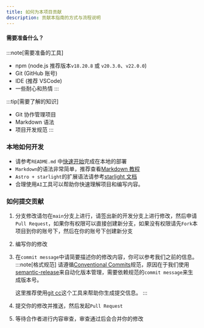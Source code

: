 ```yaml
---
title: 如何为本项目贡献
description: 贡献本指南的方式与流程说明
---
```


#### 需要准备什么？

:::note[需要准备的工具]
- npm (node.js 推荐版本`v18.20.8` 或 `v20.3.0`、`v22.0.0`)
- Git (GitHub 账号)
- IDE (推荐 VSCode)
- 一些耐心和热情
:::

:::tip[需要了解的知识]
- Git 协作管理项目
- Markdown 语法
- 项目开发规范
:::

### 本地如何开发
- 请参考`README.md` 中[快速开始](https://github.com/NJUPT-NAVI/NJUPT-Survival-Guide#%E5%BF%AB%E9%80%9F%E5%BC%80%E5%A7%8B%E5%BC%80%E5%8F%91)完成在本地的部署
- `Markdown`的语法非常简单，推荐查看[Markdown 教程](https://markdown.com.cn/)
- `Astro + starlight`的扩展语法请参考[starlight 文档](https://starlight.astro.build/zh-cn/guides/authoring-content/)
- 合理使用`AI`工具可以帮助你快速理解项目和编写内容。

### 如何提交贡献
1. 分支修改请勿在`main`分支上进行，请签出新的开发分支上进行修改，然后申请`Pull Request`，如果你有权限可以直接创建新分支，如果没有权限请先`Fork`本项目到你的账号下，然后在你的账号下创建新分支
2. 编写你的修改
3. 在`commit message`中请简要描述你的修改内容，你可以参考我们之前的信息。
    :::note[格式规范]
    请遵循[Conventional Commits](https://www.conventionalcommits.org/en/v1.0.0/)规范，原因在于我们使用[semantic-release](https://github.com/semantic-release/semantic-release)来自动化版本管理，需要依赖规范的`commit message`来生成版本号。

    这里推荐使用[git cc](https://github.com/SKalt/git-cc)这个工具来帮助你生成提交信息。
    :::
4. 提交你的修改并推送，然后发起`Pull Request`
5. 等待合作者进行内容审查，审查通过后会合并你的修改